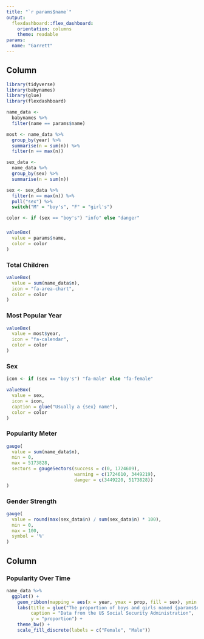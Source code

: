 ```yaml
---
title: "`r params$name`"
output:
  flexdashboard::flex_dashboard:
    orientation: columns
    theme: readable
params: 
  name: "Garrett"
---
```


Column {data-width=200}
-----------------------------------------------------------

```r
library(tidyverse)
library(babynames)
library(glue)
library(flexdashboard)

name_data <- 
  babynames %>% 
  filter(name == params$name)

most <- name_data %>% 
  group_by(year) %>% 
  summarise(n = sum(n)) %>% 
  filter(n == max(n))

sex_data <-
  name_data %>% 
  group_by(sex) %>% 
  summarise(n = sum(n)) 

sex <- sex_data %>% 
  filter(n == max(n)) %>% 
  pull("sex") %>% 
  switch("M" = "boy's", "F" = "girl's")

color <- if (sex == "boy's") "info" else "danger"
```

### {.value-box}

```r
valueBox(
  value = params$name,
  color = color
)
```

### Total Children {.value-box}

```r
valueBox(
  value = sum(name_data$n),
  icon = "fa-area-chart",
  color = color
)
```

### Most Popular Year {.value-box}

```r
valueBox(
  value = most$year,
  icon = "fa-calendar",
  color = color
)
```

### Sex {.value-box}

```r
icon <- if (sex == "boy's") "fa-male" else "fa-female"

valueBox(
  value = sex,
  icon = icon,
  caption = glue("Usually a {sex} name"),
  color = color
)
```

### Popularity Meter

```r
gauge(
  value = sum(name_data$n),
  min = 0,
  max = 5173828,
  sectors = gaugeSectors(success = c(0, 1724609), 
                         warning = c(1724610, 3449219), 
                         danger = c(3449220, 5173828))
)
```

### Gender Strength

```r
gauge(
  value = round(max(sex_data$n) / sum(sex_data$n) * 100),
  min = 0,
  max = 100,
  symbol = '%'
)
```

Column {data-width=300}
-----------------------------------------------------------

### Popularity Over Time

```r
name_data %>% 
  ggplot() +
    geom_ribbon(mapping = aes(x = year, ymax = prop, fill = sex), ymin = 0, alpha = 0.5) +
    labs(title = glue("The proportion of boys and girls named {params$name}, 1880-2017"), 
         caption = "Data from the US Social Security Administration",
         y = "proportion") +
    theme_bw() +
    scale_fill_discrete(labels = c("Female", "Male"))
```

